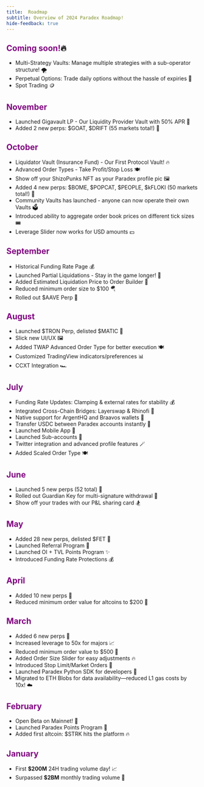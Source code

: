 ```yaml
---
title:  Roadmap
subtitle: Overview of 2024 Paradex Roadmap!
hide-feedback: true
---
```



## <span style="color:purple;">Coming soon!</span>🔥

* Multi-Strategy Vaults: Manage multiple strategies with a sub-operator structure! :tornado:
* Perpetual Options: Trade daily options without the hassle of expiries :wheel:
* Spot Trading :coin:

## <span style="color:purple;">November</span>
* Launched Gigavault LP - Our Liquidity Provider Vault with 50% APR 🌄
* Added 2 new perps: \$GOAT, \$DRIFT (55 markets total!) 🚀

## <span style="color:purple;">October</span>

* Liquidator Vault (Insurance Fund) - Our First Protocol Vault! :fire:
* Advanced Order Types - Take Profit/Stop Loss 🍽️
* Show off your ShizoPunks NFT as your Paradex profile pic 🖼️
* Added 4 new perps: \$BOME, \$POPCAT, \$PEOPLE, \$kFLOKI (50 markets total!) :rocket:
* Community Vaults has launched - anyone can now operate their own Vaults :ballot_box:
* Introduced ability to aggregate order book prices on different tick sizes :tickets:
* Leverage Slider now works for USD amounts :dollar:

## <span style="color:purple;">September</span>

* Historical Funding Rate Page :moneybag:
* Launched Partial Liquidations - Stay in the game longer! :pizza:
* Added Estimated Liquidation Price to Order Builder :wrench:
* Reduced minimum order size to $100 :parachute:
* Rolled out \$AAVE Perp :rocket:

## <span style="color:purple;">August</span>

* Launched \$TRON Perp, delisted \$MATIC :rocket:
* Slick new UI/UX 🖼️
* Added TWAP Advanced Order Type for better execution 🍽️
* Customized TradingView indicators/preferences :bar_chart:
* CCXT Integration 🏎️

## <span style="color:purple;">July</span>

* Funding Rate Updates: Clamping & external rates for stability :moneybag:
* Integrated Cross-Chain Bridges: Layerswap & Rhinofi :bridge_at_night:
* Native support for ArgentHQ and Braavos wallets :cupcake:
* Transfer USDC between Paradex accounts instantly :palm_up_hand:
* Launched Mobile App 📱
* Launched Sub-accounts 🥈
* Twitter integration and advanced profile features :magic_wand:
* Added Scaled Order Type 🍽

## <span style="color:purple;">June</span>

* Launched 5 new perps (52 total) :rocket: 
* Rolled out Guardian Key for multi-signature withdrawal :angel: 
* Show off your trades with our P\&L sharing card :snowboarder: 

## <span style="color:purple;">May</span>

* Added 28 new perps, delisted \$FET :rocket:
* Launched Referral Program 👯
* Launched OI + TVL Points Program :sparkles:
* Introduced Funding Rate Protections :moneybag:

## <span style="color:purple;">April</span>

* Added 10 new perps :rocket:
* Reduced minimum order value for altcoins to $200 :money_with_wings:

## <span style="color:purple;">March</span>

* Added 6 new perps :rocket:
* Increased leverage to 50x for majors :chart_with_upwards_trend:
* Reduced minimum order value to $500 :money_with_wings:
* Added Order Size Slider for easy adjustments :fire:
* Introduced Stop Limit/Market Orders :stop_sign:
* Launched Paradex Python SDK for developers :snake:
* Migrated to ETH Blobs for data availability—reduced L1 gas costs by 10x! :cloud:

## <span style="color:purple;">February</span>

* Open Beta on Mainnet! :confetti_ball:
* Launched Paradex Points Program :star2:
* Added first altcoin: \$STRK hits the platform :fire:

## <span style="color:purple;">January</span>

* First **$200M** 24H trading volume day! :chart_with_upwards_trend:
* Surpassed **$2BM** monthly trading volume :rocket:
